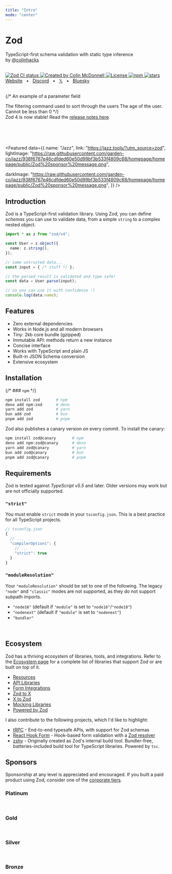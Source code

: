 ```yaml
---
title: "Intro"
mode: "center"
---
```





<div className="flex flex-col items-stretch text-center">
  <HeroLogo />
  <h1 className="text-3xl font-bold">Zod</h1>
  <p className="mt-2 mb-1">TypeScript-first schema validation with static type inference<br/>by <a href="https://x.com/colinhacks">@colinhacks</a> </p>
  <br/>
  <div  className="flex flex-row flex-wrap justify-center gap-1 py-2">
    <a className="border-none" href="https://github.com/colinhacks/zod/actions?query=branch%3Amain">
      <img className="h-[20px] m-0!" src="https://github.com/colinhacks/zod/actions/workflows/test.yml/badge.svg?event=push&branch=main" alt="Zod CI status" />
    </a>
    <a className="border-none" href="https://twitter.com/colinhacks" rel="nofollow">
      <img  className="h-[20px] m-0!" src="https://img.shields.io/badge/created%20by-@colinhacks-4BBAAB.svg" alt="Created by Colin McDonnell" />
    </a>
    <a className="border-none" href="https://opensource.org/licenses/MIT" rel="nofollow">
      <img  className="h-[20px] m-0!" src="https://img.shields.io/github/license/colinhacks/zod" alt="License" />
    </a>
    <a className="border-none" href="https://www.npmjs.com/package/zod" rel="nofollow">
      <img  className="h-[20px] m-0!" src="https://img.shields.io/npm/dw/zod.svg" alt="npm" />
    </a>
    <a className="border-none" href="https://github.com/colinhacks/zod" rel="nofollow">
      <img  className="h-[20px] m-0!" src="https://img.shields.io/github/stars/colinhacks/zod" alt="stars" />
    </a>
  </div>
  <div className="flex flex-row justify-center gap-1">
    <a href="https://zod.dev">Website</a>
    <span>&nbsp;&nbsp;•&nbsp;&nbsp;</span>
    <a href="https://discord.gg/RcG33DQJdf">Discord</a>
    <span>&nbsp;&nbsp;•&nbsp;&nbsp;</span>
    <a href="https://twitter.com/colinhacks">𝕏</a>
    <span>&nbsp;&nbsp;•&nbsp;&nbsp;</span>
    <a href="https://bsky.app/profile/zod.dev">Bluesky</a>
    <br />
  </div>
</div>

<br/>

{/* <ParamField path="param" type="string">
  An example of a parameter field
</ParamField>

<ParamField query="filter" type="string" default="none" required>
  The filtering command used to sort through the users
</ParamField>

<ParamField body="user_age" type="integer" default="0" required>
  The age of the user. Cannot be less than 0
</ParamField> */}

<div className="mt-5 font-gray-100 mx-auto text-center pt-12">
  <span className="">
    Zod 4 is now stable! Read the <a rel="noopener noreferrer" href="/v4" alt="zod 4 release notes">release notes here</a>.
  </span>
</div>

<br /><br /><br />

<Featured data={{
  name: "Jazz",
  link: "https://jazz.tools/?utm_source=zod",
  lightImage: "https://raw.githubusercontent.com/garden-co/jazz/938f6767e46cdfded60e50d99bf3b533f4809c68/homepage/homepage/public/Zod%20sponsor%20message.png",
  
  darkImage: "https://raw.githubusercontent.com/garden-co/jazz/938f6767e46cdfded60e50d99bf3b533f4809c68/homepage/homepage/public/Zod%20sponsor%20message.png",
}} />


## Introduction

Zod is a TypeScript-first validation library. Using Zod, you can define *schemas* you can use to validate data, from a simple `string` to a complex nested object.

```ts
import * as z from "zod/v4";

const User = z.object({
  name: z.string(),
});

// some untrusted data...
const input = { /* stuff */ };

// the parsed result is validated and type safe!
const data = User.parse(input);

// so you can use it with confidence :)
console.log(data.name);
```

## Features

- Zero external dependencies
- Works in Node.js and all modern browsers
- Tiny: 2kb core bundle (gzipped)
- Immutable API: methods return a new instance
- Concise interface
- Works with TypeScript and plain JS
- Built-in JSON Schema conversion
- Extensive ecosystem


## Installation

{/* ### `npm` */}

```sh
npm install zod       # npm
deno add npm:zod      # deno
yarn add zod          # yarn
bun add zod           # bun
pnpm add zod          # pnpm
```

Zod also publishes a canary version on every commit. To install the canary:

```sh
npm install zod@canary       # npm
deno add npm:zod@canary      # deno
yarn add zod@canary          # yarn
bun add zod@canary           # bun
pnpm add zod@canary          # pnpm
```


## Requirements

Zod is tested against *TypeScript v5.5* and later. Older versions may work but are not officially supported.

### `"strict"`

You must enable `strict` mode in your `tsconfig.json`. This is a best practice for all TypeScript projects.
  
```ts
// tsconfig.json
{
  // ...
  "compilerOptions": {
    // ...
    "strict": true
  }
}
```

### `"moduleResolution"`

Your `"moduleResolution"` should be set to one of the following. The legacy `"node"` and `"classic"` modes are not supported, as they do not support subpath imports.

- `"node16"` (default if `"module"` is set to `"node16"`/`"node18"`)
- `"nodenext"` (default if `"module"` is set to `"nodenext"`)
- `"bundler"`


<br/>

## Ecosystem

Zod has a thriving ecosystem of libraries, tools, and integrations. Refer to the [Ecosystem page](/ecososytem) for a complete list of libraries that support Zod or are built on top of it.

- [Resources](/ecosystem?id=resources)
- [API Libraries](/ecosystem?id=api-libraries)
- [Form Integrations](/ecosystem?id=form-integrations)
- [Zod to X](/ecosystem?id=zod-to-x)
- [X to Zod](/ecosystem?id=x-to-zod)
- [Mocking Libraries](/ecosystem?id=mocking-libraries)
- [Powered by Zod](/ecosystem?id=powered-by-zod)

I also contribute to the following projects, which I'd like to highlight:

- [tRPC](https://trpc.io) - End-to-end typesafe APIs, with support for Zod schemas
- [React Hook Form](https://react-hook-form.com) - Hook-based form validation with a [Zod resolver](https://react-hook-form.com/docs/useform#resolver)
- [zshy](https://github.com/colinhacks/zshy) - Originally created as Zod's internal build tool. Bundler-free, batteries-included build tool for TypeScript libraries. Powered by `tsc`.

## Sponsors

Sponsorship at any level is appreciated and encouraged. If you built a paid product using Zod, consider one of the [corporate tiers](https://github.com/sponsors/colinhacks).


### Platinum

<Platinum />

<br/>

### Gold

<Gold />

<br/>

### Silver

<Silver />

<br/>

### Bronze

<Bronze />

<br />

